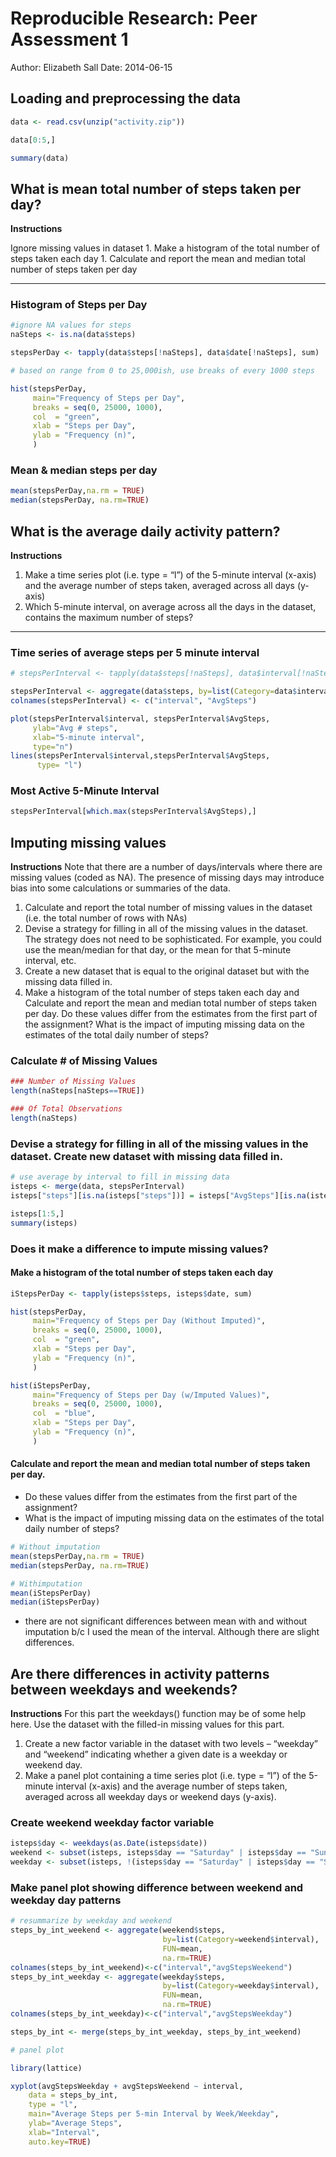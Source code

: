 # Reproducible Research: Peer Assessment 1
Author: Elizabeth Sall
Date: 2014-06-15

## Loading and preprocessing the data
```r

data <- read.csv(unzip("activity.zip"))

data[0:5,]

summary(data)

```

## What is mean total number of steps taken per day?

**Instructions** 

 Ignore missing values in dataset
 1. Make a histogram of the total number of steps taken each day
 1. Calculate and report the mean and median total number of steps taken per day
 
---

### Histogram of Steps per Day
```r

#ignore NA values for steps
naSteps <- is.na(data$steps)

stepsPerDay <- tapply(data$steps[!naSteps], data$date[!naSteps], sum)

# based on range from 0 to 25,000ish, use breaks of every 1000 steps 

hist(stepsPerDay, 
     main="Frequency of Steps per Day",
     breaks = seq(0, 25000, 1000),
     col  = "green",
     xlab = "Steps per Day",
     ylab = "Frequency (n)",
     )
```
### Mean & median steps per day
```r
mean(stepsPerDay,na.rm = TRUE)
median(stepsPerDay, na.rm=TRUE)
```
## What is the average daily activity pattern?

**Instructions**

 1. Make a time series plot (i.e. type = "l") of the 5-minute interval (x-axis) and the average number of steps taken, averaged across all days (y-axis)
 1. Which 5-minute interval, on average across all the days in the dataset, contains the maximum number of steps?
 
 ---

### Time series of average steps per 5 minute interval
```r
# stepsPerInterval <- tapply(data$steps[!naSteps], data$interval[!naSteps], mean)

stepsPerInterval <- aggregate(data$steps, by=list(Category=data$interval), FUN=mean, na.rm=TRUE)
colnames(stepsPerInterval) <- c("interval", "AvgSteps")

plot(stepsPerInterval$interval, stepsPerInterval$AvgSteps, 
     ylab="Avg # steps", 
     xlab="5-minute interval", 
     type="n")
lines(stepsPerInterval$interval,stepsPerInterval$AvgSteps,  
      type= "l")

```
### Most Active 5-Minute Interval
```r
stepsPerInterval[which.max(stepsPerInterval$AvgSteps),]
```

## Imputing missing values

**Instructions**
Note that there are a number of days/intervals where there are missing values (coded as NA). The presence of missing days may introduce bias into some calculations or summaries of the data.

 1. Calculate and report the total number of missing values in the dataset (i.e. the total number of rows with NAs)
 1. Devise a strategy for filling in all of the missing values in the dataset. The strategy does not need to be sophisticated. For example, you could use the mean/median for that day, or the mean for that 5-minute interval, etc.
 1. Create a new dataset that is equal to the original dataset but with the missing data filled in.
 1. Make a histogram of the total number of steps taken each day and Calculate and report the mean and median total number of steps taken per day. Do these values differ from the estimates from the first part of the assignment? What is the impact of imputing missing data on the estimates of the total daily number of steps?

### Calculate # of Missing Values
```r
### Number of Missing Values
length(naSteps[naSteps==TRUE])

### Of Total Observations
length(naSteps)
```

### Devise a strategy for filling in all of the missing values in the dataset. Create new dataset with missing data filled in.
```r

# use average by interval to fill in missing data
isteps <- merge(data, stepsPerInterval)
isteps["steps"][is.na(isteps["steps"])] = isteps["AvgSteps"][is.na(isteps["steps"])] 

isteps[1:5,]
summary(isteps)
```

### Does it make a difference to impute missing values?
#### Make a histogram of the total number of steps taken each day
```r

iStepsPerDay <- tapply(isteps$steps, isteps$date, sum)

hist(stepsPerDay, 
     main="Frequency of Steps per Day (Without Imputed)",
     breaks = seq(0, 25000, 1000),
     col  = "green",
     xlab = "Steps per Day",
     ylab = "Frequency (n)",
     )

hist(iStepsPerDay, 
     main="Frequency of Steps per Day (w/Imputed Values)",
     breaks = seq(0, 25000, 1000),
     col  = "blue",
     xlab = "Steps per Day",
     ylab = "Frequency (n)",
     )
```
#### Calculate and report the mean and median total number of steps taken per day. 
 * Do these values differ from the estimates from the first part of the assignment? 
 * What is the impact of imputing missing data on the estimates of the total daily number of steps?
```r

# Without imputation
mean(stepsPerDay,na.rm = TRUE)
median(stepsPerDay, na.rm=TRUE)

# Withimputation
mean(iStepsPerDay)
median(iStepsPerDay)

```

 * there are not significant differences between mean with and without imputation b/c 
 I used the mean of the interval. Although there are slight differences.

## Are there differences in activity patterns between weekdays and weekends?

**Instructions**
For this part the weekdays() function may be of some help here. Use the dataset with the filled-in missing values for this part.

 1. Create a new factor variable in the dataset with two levels – “weekday” and “weekend” indicating whether a given date is a weekday or weekend day.
 1. Make a panel plot containing a time series plot (i.e. type = "l") of the 5-minute interval (x-axis) and the average number of steps taken, averaged across all weekday days or weekend days (y-axis). 

### Create weekend weekday factor variable

```r

isteps$day <- weekdays(as.Date(isteps$date))
weekend <- subset(isteps, isteps$day == "Saturday" | isteps$day == "Sunday")
weekday <- subset(isteps, !(isteps$day == "Saturday" | isteps$day == "Sunday"))

```

### Make panel plot showing difference between weekend and weekday day patterns

```r

# resummarize by weekday and weekend
steps_by_int_weekend <- aggregate(weekend$steps, 
                                  by=list(Category=weekend$interval), 
                                  FUN=mean, 
                                  na.rm=TRUE)
colnames(steps_by_int_weekend)<-c("interval","avgStepsWeekend")
steps_by_int_weekday <- aggregate(weekday$steps, 
                                  by=list(Category=weekday$interval), 
                                  FUN=mean, 
                                  na.rm=TRUE)
colnames(steps_by_int_weekday)<-c("interval","avgStepsWeekday")

steps_by_int <- merge(steps_by_int_weekday, steps_by_int_weekend)

# panel plot

library(lattice)

xyplot(avgStepsWeekday + avgStepsWeekend ~ interval, 
    data = steps_by_int,
    type = "l",
    main="Average Steps per 5-min Interval by Week/Weekday", 
    ylab="Average Steps", 
    xlab="Interval",
    auto.key=TRUE)
```